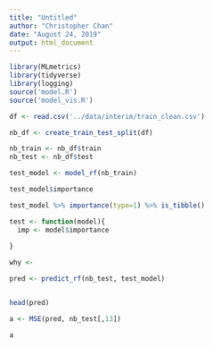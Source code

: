 ```yaml
---
title: "Untitled"
author: "Christopher Chan"
date: "August 24, 2019"
output: html_document
---
```


```r
library(MLmetrics)
library(tidyverse)
library(logging)
source('model.R')
source('model_vis.R')

df <- read.csv('../data/interim/train_clean.csv')
```


```r
nb_df <- create_train_test_split(df)

nb_train <- nb_df$train
nb_test <- nb_df$test
```


```r
test_model <- model_rf(nb_train)
```
```r
test_model$importance
```

```r
test_model %>% importance(type=1) %>% is_tibble()
```
```r
test <- function(model){
  imp <- model$importance
  
}
```

```r
why <- 
```


```r
pred <- predict_rf(nb_test, test_model)


head(pred)
```

```r
a <- MSE(pred, nb_test[,13])

a
```


